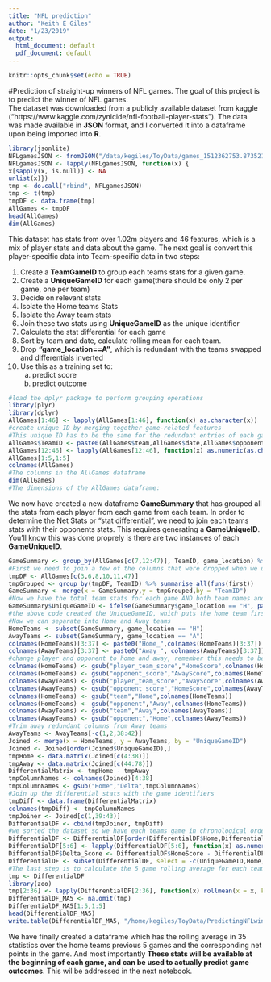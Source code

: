 ```yaml
---
title: "NFL prediction"
author: "Keith E Giles"
date: "1/23/2019"
output:
  html_document: default
  pdf_document: default
---
```


```r
knitr::opts_chunk$set(echo = TRUE)
```

#Prediction of straight-up winners of NFL games. 
The goal of this project is to predict the winner of NFL games.  
The dataset was downloaded from a publicly available dataset from kaggle ("https://www.kaggle.com/zynicide/nfl-football-player-stats"). The data was made available in $\textbf{JSON}$ format, and I converted it into a dataframe upon being imported into $\textbf{R}$.  

```r
library(jsonlite)
NFLgamesJSON <- fromJSON("/data/kegiles/ToyData/games_1512362753.8735218.json")
NFLgamesJSON <- lapply(NFLgamesJSON, function(x) {
x[sapply(x, is.null)] <- NA
unlist(x)})
tmp <- do.call("rbind", NFLgamesJSON)
tmp <- t(tmp)
tmpDF <- data.frame(tmp)
AllGames <- tmpDF
head(AllGames)
dim(AllGames)
```
This dataset has stats from over 1.02m players and 46 features, which is a mix of player stats and data about the game.  The next goal is convert this player-specific data into Team-specific data in two steps:

1.    Create a **TeamGameID** to group each teams stats for a given game.
2.    Create a **UniqueGameID** for each game(there should be only 2 per game, one per team)
3.    Decide on relevant stats
4.    Isolate the Home teams Stats
5.    Isolate the Away team stats
6.    Join these two stats using **UniqueGameID** as the unique identifier
7.    Calculate the stat differential for each game
8.    Sort by team and date, calculate rolling mean for each team.  
9.    Drop **"game_location==A"**, which is redundant with the teams swapped and differentials inverted  
10.   Use this as a training set  to: 
         a.  predict score
         b.  predict outcome

```r
#load the dplyr package to perform grouping operations
library(plyr)
library(dplyr)
AllGames[1:46] <- lapply(AllGames[1:46], function(x) as.character(x))
#create unique ID by merging together game-related features
#This unique ID has to be the same for the redundant entries of each game, with the home team first, then the date, then the away team.  
AllGames$TeamID <- paste0(AllGames$team,AllGames$date,AllGames$opponent)
AllGames[12:46] <- lapply(AllGames[12:46], function(x) as.numeric(as.character(x)))
AllGames[1:5,1:5]
colnames(AllGames)
#The columns in the AllGames dataframe
dim(AllGames)
#The dimensions of the AllGames dataframe:
```

We now have created a new dataframe **GameSummary** that has grouped all the stats from each player from each game  from each team. In order to determine the Net Stats or "stat differential", we need to join each teams stats with their opponents stats.  This requires generating a **GameUniqueID**. You'll know this was done proprely is there are two instances of each **GameUniqueID**.  
```r
GameSummary <- group_by(AllGames[c(7,12:47)], TeamID, game_location) %>% summarise_all(funs(sum))
#First we need to join a few of the columns that were dropped when we used groupBy to create the GameSummary dataframe. These can be joined using the TeamID field.
tmpDF <- AllGames[c(3,6,8,10,11,47)]
tmpGrouped <- group_by(tmpDF, TeamID) %>% summarise_all(funs(first))
GameSummary <- merge(x = GameSummary,y = tmpGrouped,by = "TeamID")
#Now we have the total team stats for each game AND both team names and the date and score. We can now move on to make a unique game ID
GameSummary$UniqueGameID <- ifelse(GameSummary$game_location == "H", paste0(GameSummary$team, GameSummary$date,GameSummary$opponent), paste0(GameSummary$opponent,GameSummary$date,GameSummary$team))
#the above code created the UniqueGameID, which puts the home team first.
#Now we can separate into Home and Away teams
HomeTeams <- subset(GameSummary, game_location == "H")
AwayTeams <- subset(GameSummary, game_location == "A")
colnames(HomeTeams)[3:37] <- paste0("Home_",colnames(HomeTeams)[3:37])
colnames(AwayTeams)[3:37] <- paste0("Away_", colnames(AwayTeams)[3:37])
#change player and opponent to home and away, remember this needs to be inverted for the away team dataset
colnames(HomeTeams) <- gsub("player_team_score","HomeScore",colnames(HomeTeams))
colnames(HomeTeams) <- gsub("opponent_score","AwayScore",colnames(HomeTeams))
colnames(AwayTeams) <- gsub("player_team_score","AwayScore",colnames(AwayTeams))
colnames(AwayTeams) <- gsub("opponent_score","HomeScore",colnames(AwayTeams))
colnames(HomeTeams) <- gsub("team","Home",colnames(HomeTeams))
colnames(HomeTeams) <- gsub("opponent","Away",colnames(HomeTeams))
colnames(AwayTeams) <- gsub("team","Away",colnames(AwayTeams))
colnames(AwayTeams) <- gsub("opponent","Home",colnames(AwayTeams))
#Trim away redundant columns from Away teams
AwayTeams <- AwayTeams[-c(1,2,38:42)]
Joined <- merge(x = HomeTeams, y = AwayTeams, by = "UniqueGameID") 
Joined <- Joined[order(Joined$UniqueGameID),]
tmpHome <- data.matrix(Joined[c(4:38)])
tmpAway <- data.matrix(Joined[c(44:78)])
DifferentialMatrix <- tmpHome - tmpAway
tmpColumnNames <- colnames(Joined)[4:38]
tmpColumnNames <- gsub("Home","Delta",tmpColumnNames)
#Join up the differential stats with the game identifiers 
tmpDiff <- data.frame(DifferentialMatrix)
colnames(tmpDiff) <- tmpColumnNames
tmpJoiner <- Joined[c(1,39:43)]
DifferentialDF <- cbind(tmpJoiner, tmpDiff)
#we sorted the dataset so we have each teams game in chronological order
DifferentialDF <- DifferentialDF[order(DifferentialDF$Home,DifferentialDF$date),]
DifferentialDF[5:6] <- lapply(DifferentialDF[5:6], function(x) as.numeric(x))
DifferentialDF$Delta_Score <- DifferentialDF$HomeScore - DifferentialDF$AwayScore
DifferentialDF <- subset(DifferentialDF, select = -c(UniqueGameID,Home,Away,HomeScore,AwayScore))
#The last step is to calculate the 5 game rolling average for each team 
tmp <- DifferentialDF
library(zoo)
tmp[2:36] <- lapply(DifferentialDF[2:36], function(x) rollmean(x = x, k = 5, align = "right", fill = NA))
DifferentialDF_MA5 <- na.omit(tmp)
DifferentialDF_MA5[1:5,1:5]
head(DifferentialDF_MA5)
write.table(DifferentialDF_MA5, "/home/kegiles/ToyData/PredictingNFLwinners/DifferentialStats.tsv",sep = "\t",row.names = F,col.names = T, quote = F)
```

We have finally created a dataframe which has the rolling average in 35 statistics over the home teams previous 5 games and the corresponding net points in the game. And most importantly **These stats will be available at the beginning of each game, and can be used to actually predict game outcomes**. This wil be addressed in the next notebook.
